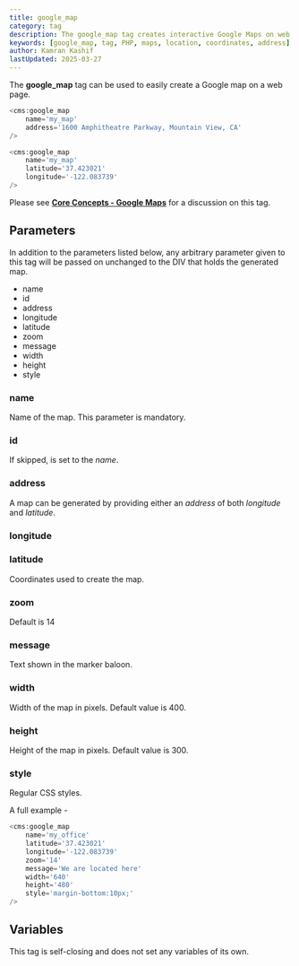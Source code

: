 ```yaml
---
title: google_map
category: tag
description: The google_map tag creates interactive Google Maps on web pages, supporting both address-based and coordinate-based location display.
keywords: [google_map, tag, PHP, maps, location, coordinates, address]
author: Kamran Kashif
lastUpdated: 2025-03-27
---
```


The **google_map** tag can be used to easily create a Google map on a web page.

```php
<cms:google_map
    name='my_map'
    address='1600 Amphitheatre Parkway, Mountain View, CA'
/>
```

```php
<cms:google_map
    name='my_map'
    latitude='37.423021'
    longitude='-122.083739'
/>
```

Please see [**Core Concepts - Google Maps**](../../concepts/google-maps.html) for a discussion on this tag.

## Parameters

In addition to the parameters listed below, any arbitrary parameter given to this tag will be passed on unchanged to the DIV that holds the generated map.

- name
- id
- address
- longitude
- latitude
- zoom
- message
- width
- height
- style

### name

Name of the map. This parameter is mandatory.

### id

If skipped, is set to the _name_.

### address

A map can be generated by providing either an _address_ of both _longitude_ and _latitude_.

### longitude

### latitude

Coordinates used to create the map.

### zoom

Default is 14

### message

Text shown in the marker baloon.

### width

Width of the map in pixels. Default value is 400\.

### height

Height of the map in pixels. Default value is 300\.

### style

Regular CSS styles.

A full example -

```php
<cms:google_map
    name='my_office'
    latitude='37.423021'
    longitude='-122.083739'
    zoom='14'
    message='We are located here'
    width='640'
    height='480'
    style='margin-bottom:10px;'
/>
```

## Variables

This tag is self-closing and does not set any variables of its own.
